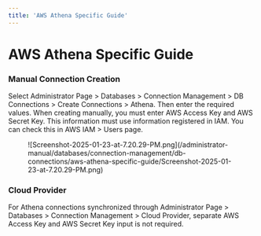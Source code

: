 ```yaml
---
title: 'AWS Athena Specific Guide'
---
```


# AWS Athena Specific Guide

### Manual Connection Creation

Select Administrator Page &gt; Databases &gt; Connection Management &gt; DB Connections &gt; Create Connections &gt; Athena. Then enter the required values. When creating manually, you must enter AWS Access Key and AWS Secret Key. This information must use information registered in IAM. You can check this in AWS IAM &gt; Users page.

<figure data-layout="center" data-align="center">
![Screenshot-2025-01-23-at-7.20.29-PM.png](/administrator-manual/databases/connection-management/db-connections/aws-athena-specific-guide/Screenshot-2025-01-23-at-7.20.29-PM.png)
</figure>

### Cloud Provider

For Athena connections synchronized through Administrator Page &gt; Databases &gt; Connection Management &gt; Cloud Provider, separate AWS Access Key and AWS Secret Key input is not required.
